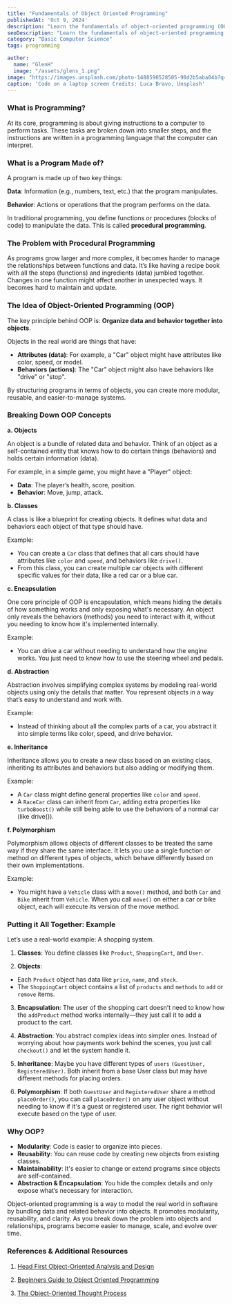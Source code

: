 ```yaml
---
title: "Fundamentals of Object Oriented Programming"
publishedAt: 'Oct 9, 2024'
description: "Learn the fundamentals of object-oriented programming (OOP) from first principles. Understand key concepts like classes, objects, encapsulation, inheritance, and polymorphism in a simple and logical way to build a solid programming foundation."
seoDescription: "Learn the fundamentals of object-oriented programming (OOP) from first principles. Understand key concepts like classes, objects, encapsulation, inheritance, and polymorphism in a simple and logical way to build a solid programming foundation."
category: "Basic Computer Science"
tags: programming

author:
  name: "GlenH"
  image: "/assets/glens_1.png"
image: "https://images.unsplash.com/photo-1488590528505-98d2b5aba04b?q=80&w=2070&auto=format&fit=crop&ixlib=rb-4.0.3&ixid=M3wxMjA3fDB8MHxwaG90by1wYWdlfHx8fGVufDB8fHx8fA%3D%3D"
caption: 'Code on a laptop screen Credits: Luca Bravo, Unsplash'
---
```


### What is Programming?

At its core, programming is about giving instructions to a computer to perform tasks. These tasks are broken down into smaller steps, and the instructions are written in a programming language that the computer can interpret.

### What is a Program Made of?

A program is made up of two key things:

**Data**: Information (e.g., numbers, text, etc.) that the program manipulates.

**Behavior**: Actions or operations that the program performs on the data.

In traditional programming, you define functions or procedures (blocks of code) to manipulate the data. This is called **procedural programming**.

### The Problem with Procedural Programming

As programs grow larger and more complex, it becomes harder to manage the relationships between functions and data. It’s like having a recipe book with all the steps (functions) and ingredients (data) jumbled together. Changes in one function might affect another in unexpected ways. It becomes hard to maintain and update.

### The Idea of Object-Oriented Programming (OOP)

The key principle behind OOP is: **Organize data and behavior together into objects**.

Objects in the real world are things that have:

- **Attributes (data)**: For example, a "Car" object might have attributes like color, speed, or model.
- **Behaviors (actions)**: The "Car" object might also have behaviors like "drive" or "stop".

By structuring programs in terms of objects, you can create more modular, reusable, and easier-to-manage systems.

### Breaking Down OOP Concepts

**a. Objects**

An object is a bundle of related data and behavior. Think of an object as a self-contained entity that knows how to do certain things (behaviors) and holds certain information (data).

For example, in a simple game, you might have a "Player" object:

- **Data**: The player’s health, score, position.
- **Behavior**: Move, jump, attack.

**b. Classes**

A class is like a blueprint for creating objects. It defines what data and behaviors each object of that type should have.

Example:

- You can create a `Car` class that defines that all cars should have attributes like `color` and `speed`, and behaviors like `drive()`.
- From this class, you can create multiple car objects with different specific values for their data, like a red car or a blue car.

**c. Encapsulation**

One core principle of OOP is encapsulation, which means hiding the details of how something works and only exposing what's necessary. An object only reveals the behaviors (methods) you need to interact with it, without you needing to know how it's implemented internally.

Example: 

- You can drive a car without needing to understand how the engine works. You just need to know how to use the steering wheel and pedals.

**d. Abstraction**

Abstraction involves simplifying complex systems by modeling real-world objects using only the details that matter. You represent objects in a way that’s easy to understand and work with.

Example: 

- Instead of thinking about all the complex parts of a car, you abstract it into simple terms like color, speed, and drive behavior.

**e. Inheritance**

Inheritance allows you to create a new class based on an existing class, inheriting its attributes and behaviors but also adding or modifying them.

Example:

- A `Car` class might define general properties like `color` and `speed`.
- A `RaceCar` class can inherit from `Car`, adding extra properties like `turboBoost()` while still being able to use the behaviors of a normal car (like drive()).

**f. Polymorphism**

Polymorphism allows objects of different classes to be treated the same way if they share the same interface. It lets you use a single function or method on different types of objects, which behave differently based on their own implementations.

Example: 

- You might have a `Vehicle` class with a `move()` method, and both `Car` and `Bike` inherit from `Vehicle`. When you call `move()` on either a car or bike object, each will execute its version of the move method.

### Putting it All Together: Example

Let’s use a real-world example: A shopping system.

1. **Classes**: You define classes like `Product`, `ShoppingCart`, and `User`.

2. **Objects**:

- Each `Product` object has data like `price`, `name`, and `stock`.
- The `ShoppingCart` object contains a list of `products` and `methods` to `add` or `remove` items.

3. **Encapsulation**: The user of the shopping cart doesn’t need to know how the `addProduct` method works internally—they just call it to add a product to the cart.

4. **Abstraction**: You abstract complex ideas into simpler ones. Instead of worrying about how payments work behind the scenes, you just call `checkout()` and let the system handle it.

5. **Inheritance**: Maybe you have different types of `users` `(GuestUser, RegisteredUser)`. Both inherit from a base User class but may have different methods for placing orders.

6. **Polymorphism**: If both `GuestUser` and `RegisteredUser` share a method `placeOrder()`, you can call `placeOrder()` on any user object without needing to know if it's a guest or registered user. The right behavior will execute based on the type of user.

### Why OOP?

- **Modularity**: Code is easier to organize into pieces.
- **Reusability**: You can reuse code by creating new objects from existing classes.
- **Maintainability**: It's easier to change or extend programs since objects are self-contained.
- **Abstraction & Encapsulation**: You hide the complex details and only expose what’s necessary for interaction.

Object-oriented programming is a way to model the real world in software by bundling data and related behavior into objects. It promotes modularity, reusability, and clarity. As you break down the problem into objects and relationships, programs become easier to manage, scale, and evolve over time.

### References & Additional Resources

1. [Head First Object-Oriented Analysis and Design](https://www.amazon.com/Head-First-Object-Oriented-Analysis-Design/dp/0596008678/)

2. [Beginners Guide to Object Oriented Programming](https://medium.com/@Adekola_Olawale/beginners-guide-to-object-oriented-programming-a94601ea2fbd) 

3. [The Object-Oriented Thought Process](https://www.amazon.com/Object-Oriented-Thought-Process-Developers-Library/dp/0321861272/?tag=javamysqlanta-20) 



